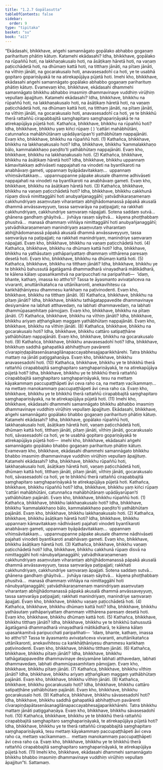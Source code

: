 ```yaml
---
title: "1.2.7 Gopālasutta"
tableOfContents: false
sidebar:
  order: 9
type: "tipitaka"
basket: "su"
book: "a11"
---
```



<DynamicBreadcrumb />

<Division number="17" book="a11" bookNo="17" page="546">

<Paragraph number="155" book="a11">
“Ekādasahi, bhikkhave, aṅgehi samannāgato gopālako abhabbo gogaṇaṃ pariharituṃ phātiṃ kātuṃ. Katamehi ekādasahi? Idha, bhikkhave, gopālako na rūpaññū hoti, na lakkhaṇakusalo hoti, na āsāṭikaṃ hāretā hoti, na vaṇaṃ paṭicchādetā hoti, na dhūmaṃ kattā hoti, na titthaṃ jānāti, na pītaṃ jānāti, na vīthiṃ jānāti, na gocarakusalo hoti, anavasesadohī ca hoti, ye te usabhā gopitaro gopariṇāyakā te na atirekapūjāya pūjetā hoti. Imehi kho, bhikkhave, ekādasahi aṅgehi samannāgato gopālako abhabbo gogaṇaṃ pariharituṃ phātiṃ kātuṃ.
</Paragraph>

<Paragraph number="156" book="a11">
Evamevaṃ kho, bhikkhave, ekādasahi dhammehi samannāgato bhikkhu abhabbo imasmiṃ dhammavinaye vuddhiṃ virūḷhiṃ vepullaṃ āpajjituṃ. Katamehi ekādasahi? Idha, bhikkhave, bhikkhu na rūpaññū hoti, na lakkhaṇakusalo hoti, na āsāṭikaṃ hāretā hoti, na vaṇaṃ paṭicchādetā hoti, na dhūmaṃ kattā hoti, na titthaṃ jānāti, na pītaṃ jānāti, na vīthiṃ jānāti, na gocarakusalo hoti, anavasesadohī ca hoti, ye te bhikkhū therā rattaññū cirapabbajitā saṃghapitaro saṃghapariṇāyakā te na atirekapūjāya pūjetā hoti.
</Paragraph>

<Paragraph number="157" book="a11">
Kathañca, bhikkhave, bhikkhu na rūpaññū hoti? Idha, bhikkhave, bhikkhu yaṃ kiñci rūpaṃ ( ) ‘cattāri mahābhūtāni, catunnañca mahābhūtānaṃ upādāyarūpan’ti yathābhūtaṃ nappajānāti. Evaṃ kho, bhikkhave, bhikkhu na rūpaññū hoti. (1)
</Paragraph>

<Paragraph number="158" book="a11">
Kathañca, bhikkhave, bhikkhu na lakkhaṇakusalo hoti? Idha, bhikkhave, bhikkhu ‘kammalakkhaṇo bālo, kammalakkhaṇo paṇḍito’ti yathābhūtaṃ nappajānāti. Evaṃ kho, bhikkhave, bhikkhu na lakkhaṇakusalo hoti. (2)
</Paragraph>

<Paragraph number="159" book="a11">
Kathañca, bhikkhave, bhikkhu na āsāṭikaṃ hāretā hoti? Idha, bhikkhave, bhikkhu uppannaṃ kāmavitakkaṃ adhivāseti nappajahati na vinodeti na byantīkaroti na anabhāvaṃ gameti, uppannaṃ byāpādavitakkaṃ…  uppannaṃ vihiṃsāvitakkaṃ…  uppannuppanne pāpake akusale dhamme adhivāseti nappajahati na vinodeti na byantīkaroti na anabhāvaṃ gameti. Evaṃ kho, bhikkhave, bhikkhu na āsāṭikaṃ hāretā hoti. (3)
</Paragraph>

<Paragraph number="160" book="a11">
Kathañca, bhikkhave, bhikkhu na vaṇaṃ paṭicchādetā hoti? Idha, bhikkhave, bhikkhu cakkhunā rūpaṃ disvā nimittaggāhī hoti anubyañjanaggāhī; yatvādhikaraṇamenaṃ cakkhundriyaṃ asaṃvutaṃ viharantaṃ abhijjhādomanassā pāpakā akusalā dhammā anvāssaveyyuṃ, tassa saṃvarāya na paṭipajjati; na rakkhati cakkhundriyaṃ, cakkhundriye saṃvaraṃ nāpajjati. Sotena saddaṃ sutvā…  ghānena gandhaṃ ghāyitvā…  jivhāya rasaṃ sāyitvā…  kāyena phoṭṭhabbaṃ phusitvā…  manasā dhammaṃ viññāya nimittaggāhī hoti anubyañjanaggāhī; yatvādhikaraṇamenaṃ manindriyaṃ asaṃvutaṃ viharantaṃ abhijjhādomanassā pāpakā akusalā dhammā anvāssaveyyuṃ, tassa saṃvarāya na paṭipajjati; na rakkhati manindriyaṃ, manindriye saṃvaraṃ nāpajjati. Evaṃ kho, bhikkhave, bhikkhu na vaṇaṃ paṭicchādetā hoti. (4)
</Paragraph>

<Paragraph number="161" book="a11">
Kathañca, bhikkhave, bhikkhu na dhūmaṃ kattā hoti? Idha, bhikkhave, bhikkhu na yathāsutaṃ yathāpariyattaṃ dhammaṃ vitthārena paresaṃ desetā hoti. Evaṃ kho, bhikkhave, bhikkhu na dhūmaṃ kattā hoti. (5)
</Paragraph>

<Paragraph number="162" book="a11">
Kathañca, bhikkhave, bhikkhu na titthaṃ jānāti? Idha, bhikkhave, bhikkhu ye te bhikkhū bahussutā āgatāgamā dhammadharā vinayadharā mātikādharā, te kālena kālaṃ upasaṅkamitvā na paripucchati na paripañhati—  ‘idaṃ, bhante, kathaṃ, imassa ko attho’ti? Tassa te āyasmanto avivaṭañceva na vivaranti, anuttānīkatañca na uttānīkaronti, anekavihitesu ca kaṅkhāṭhāniyesu dhammesu kaṅkhaṃ na paṭivinodenti. Evaṃ kho, bhikkhave, bhikkhu na titthaṃ jānāti. (6)
</Paragraph>

<Paragraph number="163" book="a11">
Kathañca, bhikkhave, bhikkhu na pītaṃ jānāti? Idha, bhikkhave, bhikkhu tathāgatappavedite dhammavinaye desiyamāne na labhati atthavedaṃ, na labhati dhammavedaṃ, na labhati dhammūpasaṃhitaṃ pāmojjaṃ. Evaṃ kho, bhikkhave, bhikkhu na pītaṃ jānāti. (7)
</Paragraph>

<Paragraph number="164" book="a11">
Kathañca, bhikkhave, bhikkhu na vīthiṃ jānāti? Idha, bhikkhave, bhikkhu ariyaṃ aṭṭhaṅgikaṃ maggaṃ yathābhūtaṃ nappajānāti. Evaṃ kho, bhikkhave, bhikkhu na vīthiṃ jānāti. (8)
</Paragraph>

<Paragraph number="165" book="a11">
Kathañca, bhikkhave, bhikkhu na gocarakusalo hoti? Idha, bhikkhave, bhikkhu cattāro satipaṭṭhāne yathābhūtaṃ nappajānāti. Evaṃ kho, bhikkhave, bhikkhu na gocarakusalo hoti. (9)
</Paragraph>

<Paragraph number="166" book="a11">
Kathañca, bhikkhave, bhikkhu anavasesadohī hoti? Idha, bhikkhave, bhikkhuṃ saddhā gahapatikā abhihaṭṭhuṃ pavārenti cīvarapiṇḍapātasenāsanagilānapaccayabhesajjaparikkhārehi. Tatra bhikkhu mattaṃ na jānāti paṭiggahaṇāya. Evaṃ kho, bhikkhave, bhikkhu anavasesadohī hoti. (10)
</Paragraph>

<Paragraph number="167" book="a11">
Kathañca, bhikkhave, bhikkhu ye te bhikkhū therā rattaññū cirapabbajitā saṃghapitaro saṃghapariṇāyakā, te na atirekapūjāya pūjetā hoti? Idha, bhikkhave, bhikkhu ye te bhikkhū therā rattaññū cirapabbajitā saṃghapitaro saṃghapariṇāyakā, tesu na mettaṃ kāyakammaṃ paccupaṭṭhāpeti āvi ceva raho ca, na mettaṃ vacīkammaṃ…  na mettaṃ manokammaṃ paccupaṭṭhāpeti āvi ceva raho ca. Evaṃ kho, bhikkhave, bhikkhu ye te bhikkhū therā rattaññū cirapabbajitā saṃghapitaro saṃghapariṇāyakā, na te atirekapūjāya pūjetā hoti. (11)
</Paragraph>

<Paragraph number="168" book="a11">
Imehi kho, bhikkhave, ekādasahi dhammehi samannāgato bhikkhu abhabbo imasmiṃ dhammavinaye vuddhiṃ virūḷhiṃ vepullaṃ āpajjituṃ.
</Paragraph>

<Paragraph number="169" book="a11">
Ekādasahi, bhikkhave, aṅgehi samannāgato gopālako bhabbo gogaṇaṃ pariharituṃ phātiṃ kātuṃ. Katamehi ekādasahi? Idha, bhikkhave, gopālako rūpaññū hoti, lakkhaṇakusalo hoti, āsāṭikaṃ hāretā hoti, vaṇaṃ paṭicchādetā hoti, dhūmaṃ kattā hoti, titthaṃ jānāti, pītaṃ jānāti, vīthiṃ jānāti, gocarakusalo hoti, sāvasesadohī ca hoti, ye te usabhā gopitaro gopariṇāyakā te atirekapūjāya pūjetā hoti—  imehi kho, bhikkhave, ekādasahi aṅgehi samannāgato gopālako bhabbo gogaṇaṃ pariharituṃ phātiṃ kātuṃ.
</Paragraph>

<Paragraph number="170" book="a11">
Evamevaṃ kho, bhikkhave, ekādasahi dhammehi samannāgato bhikkhu bhabbo imasmiṃ dhammavinaye vuddhiṃ virūḷhiṃ vepullaṃ āpajjituṃ. Katamehi ekādasahi? Idha, bhikkhave, bhikkhu rūpaññū hoti, lakkhaṇakusalo hoti, āsāṭikaṃ hāretā hoti, vaṇaṃ paṭicchādetā hoti, dhūmaṃ kattā hoti, titthaṃ jānāti, pītaṃ jānāti, vīthiṃ jānāti, gocarakusalo hoti, sāvasesadohī ca hoti, ye te bhikkhū therā rattaññū cirapabbajitā saṃghapitaro saṃghapariṇāyakā te atirekapūjāya pūjetā hoti.
</Paragraph>

<Paragraph number="171" book="a11">
Kathañca, bhikkhave, bhikkhu rūpaññū hoti? Idha, bhikkhave, bhikkhu yaṃ kiñci rūpaṃ ‘cattāri mahābhūtāni, catunnañca mahābhūtānaṃ upādāyarūpan’ti yathābhūtaṃ pajānāti. Evaṃ kho, bhikkhave, bhikkhu rūpaññū hoti. (1)
</Paragraph>

<Paragraph number="172" book="a11">
Kathañca, bhikkhave, bhikkhu lakkhaṇakusalo hoti? Idha, bhikkhave, bhikkhu ‘kammalakkhaṇo bālo, kammalakkhaṇo paṇḍito’ti yathābhūtaṃ pajānāti. Evaṃ kho, bhikkhave, bhikkhu lakkhaṇakusalo hoti. (2)
</Paragraph>

<Paragraph number="173" book="a11">
Kathañca, bhikkhave, bhikkhu āsāṭikaṃ hāretā hoti? Idha, bhikkhave, bhikkhu uppannaṃ kāmavitakkaṃ nādhivāseti pajahati vinodeti byantīkaroti anabhāvaṃ gameti, uppannaṃ byāpādavitakkaṃ…  uppannaṃ vihiṃsāvitakkaṃ…  uppannuppanne pāpake akusale dhamme nādhivāseti pajahati vinodeti byantīkaroti anabhāvaṃ gameti. Evaṃ kho, bhikkhave, bhikkhu āsāṭikaṃ hāretā hoti. (3)
</Paragraph>

<Paragraph number="174" book="a11">
Kathañca, bhikkhave, bhikkhu vaṇaṃ paṭicchādetā hoti? Idha, bhikkhave, bhikkhu cakkhunā rūpaṃ disvā na nimittaggāhī hoti nānubyañjanaggāhī; yatvādhikaraṇamenaṃ cakkhundriyaṃ asaṃvutaṃ viharantaṃ abhijjhādomanassā pāpakā akusalā dhammā anvāssaveyyuṃ, tassa saṃvarāya paṭipajjati; rakkhati cakkhundriyaṃ, cakkhundriye saṃvaraṃ āpajjati. Sotena saddaṃ sutvā…  ghānena gandhaṃ ghāyitvā…  jivhāya rasaṃ sāyitvā…  kāyena phoṭṭhabbaṃ phusitvā…  manasā dhammaṃ viññāya na nimittaggāhī hoti nānubyañjanaggāhī; yatvādhikaraṇamenaṃ manindriyaṃ asaṃvutaṃ viharantaṃ abhijjhādomanassā pāpakā akusalā dhammā anvāssaveyyuṃ, tassa saṃvarāya paṭipajjati; rakkhati manindriyaṃ, manindriye saṃvaraṃ āpajjati. Evaṃ kho, bhikkhave, bhikkhu vaṇaṃ paṭicchādetā hoti. (4)
</Paragraph>

<Paragraph number="175" book="a11">
Kathañca, bhikkhave, bhikkhu dhūmaṃ kattā hoti? Idha, bhikkhave, bhikkhu yathāsutaṃ yathāpariyattaṃ dhammaṃ vitthārena paresaṃ desetā hoti. Evaṃ kho, bhikkhave, bhikkhu dhūmaṃ kattā hoti. (5)
</Paragraph>

<Paragraph number="176" book="a11">
Kathañca, bhikkhave, bhikkhu titthaṃ jānāti? Idha, bhikkhave, bhikkhu ye te bhikkhū bahussutā āgatāgamā dhammadharā vinayadharā mātikādharā, te kālena kālaṃ upasaṅkamitvā paripucchati paripañhati—  ‘idaṃ, bhante, kathaṃ, imassa ko attho’ti? Tassa te āyasmanto avivaṭañceva vivaranti, anuttānīkatañca uttānīkaronti, anekavihitesu ca kaṅkhāṭhāniyesu dhammesu kaṅkhaṃ paṭivinodenti. Evaṃ kho, bhikkhave, bhikkhu titthaṃ jānāti. (6)
</Paragraph>

<Paragraph number="177" book="a11">
Kathañca, bhikkhave, bhikkhu pītaṃ jānāti? Idha, bhikkhave, bhikkhu tathāgatappavedite dhammavinaye desiyamāne labhati atthavedaṃ, labhati dhammavedaṃ, labhati dhammūpasaṃhitaṃ pāmojjaṃ. Evaṃ kho, bhikkhave, bhikkhu pītaṃ jānāti. (7)
</Paragraph>

<Paragraph number="178" book="a11">
Kathañca, bhikkhave, bhikkhu vīthiṃ jānāti? Idha, bhikkhave, bhikkhu ariyaṃ aṭṭhaṅgikaṃ maggaṃ yathābhūtaṃ pajānāti. Evaṃ kho, bhikkhave, bhikkhu vīthiṃ jānāti. (8)
</Paragraph>

<Paragraph number="179" book="a11">
Kathañca, bhikkhave, bhikkhu gocarakusalo hoti? Idha, bhikkhave, bhikkhu cattāro satipaṭṭhāne yathābhūtaṃ pajānāti. Evaṃ kho, bhikkhave, bhikkhu gocarakusalo hoti. (9)
</Paragraph>

<Paragraph number="180" book="a11">
Kathañca, bhikkhave, bhikkhu sāvasesadohī hoti? Idha, bhikkhave, bhikkhu saddhā gahapatikā abhihaṭṭhuṃ pavārenti cīvarapiṇḍapātasenāsanagilānapaccayabhesajjaparikkhārehi. Tatra bhikkhu mattaṃ jānāti paṭiggahaṇāya. Evaṃ kho, bhikkhave, bhikkhu sāvasesadohī hoti. (10)
</Paragraph>

<Paragraph number="181" book="a11">
Kathañca, bhikkhave, bhikkhu ye te bhikkhū therā rattaññū cirapabbajitā saṃghapitaro saṃghapariṇāyakā, te atirekapūjāya pūjetā hoti? Idha, bhikkhave, bhikkhu ye te therā rattaññū cirapabbajitā saṃghapitaro saṃghapariṇāyakā, tesu mettaṃ kāyakammaṃ paccupaṭṭhāpeti āvi ceva raho ca, mettaṃ vacīkammaṃ…  mettaṃ manokammaṃ paccupaṭṭhāpeti āvi ceva raho ca. Evaṃ kho, bhikkhave, bhikkhu ye te bhikkhū therā rattaññū cirapabbajitā saṃghapitaro saṃghapariṇāyakā, te atirekapūjāya pūjetā hoti. (11)
</Paragraph>

<Paragraph number="182" book="a11">
Imehi kho, bhikkhave, ekādasahi dhammehi samannāgato bhikkhu bhabbo imasmiṃ dhammavinaye vuddhiṃ virūḷhiṃ vepullaṃ āpajjitun”ti.

</Paragraph>
</Division>

<Paragraph number="183" type="center" book="a11">
Sattamaṃ.
</Paragraph>